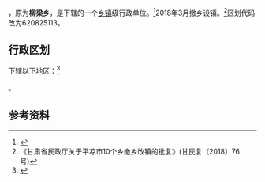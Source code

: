 {{中国乡级行政区|62/08/25/203/000}}

'''{{PAGENAMEBASE}}'''，原为'''柳梁乡'''，是{{PRC admin/fullname|62/08/25/203/000|3}}下辖的一个[[乡镇|乡镇]]级行政单位。<ref>{{PRC admin/ref sgc|{{PRC admin/parent|62/08/25/203/000}}}}</ref>2018年3月撤乡设镇。<ref>《甘肃省民政厅关于平凉市10个乡撤乡改镇的批复》(甘民复〔2018〕76号)</ref>区划代码改为620825113。

== 行政区划 ==
{{PAGENAMEBASE}}下辖以下地区：<ref>{{PRC admin/ref sgc|62/08/25/203/000}}</ref>

{{PRC admin/children|62/08/25/203/000}}。

== 参考资料 ==

{{reflist}}

{{行政区划小作品}}
{{PRC admin/navcat|62/08/25/203/000}}